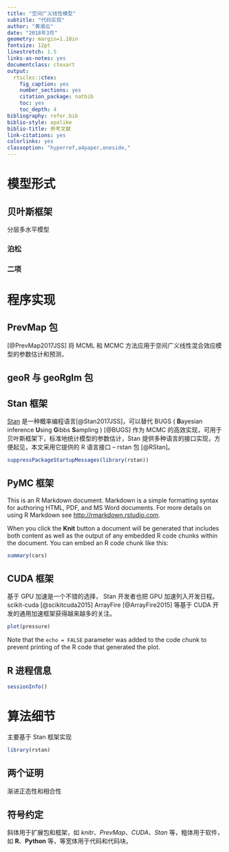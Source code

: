 ```yaml
---
title: "空间广义线性模型"
subtitle: "代码实现"
author: "黄湘云"
date: "2018年3月"
geometry: margin=1.18in
fontsize: 12pt
linestretch: 1.5
links-as-notes: yes
documentclass: ctexart
output:
  rticles::ctex:
    fig_caption: yes
    number_sections: yes
    citation_package: natbib
    toc: yes
    toc_depth: 4
bibliography: refer.bib
biblio-style: apalike
biblio-title: 参考文献
link-citations: yes
colorlinks: yes
classoption: "hyperref,a4paper,oneside,"
---
```


# 模型形式

## 贝叶斯框架

分层多水平模型

### 泊松

### 二项

# 程序实现

## PrevMap 包

[@PrevMap2017JSS] 将 MCML 和 MCMC 方法应用于空间广义线性混合效应模型的参数估计和预测，

## geoR 与 geoRglm 包

## Stan 框架

[Stan](http://mc-stan.org/) 是一种概率编程语言[@Stan2017JSS]，可以替代 BUGS ( **B**ayesian inference **U**sing **G**ibbs **S**ampling ) [@BUGS] 作为 MCMC 的高效实现，可用于贝叶斯框架下，标准地统计模型的参数估计，Stan 提供多种语言的接口实现，方便起见，本文采用它提供的 R 语言接口 -- rstan 包 [@RStan]。  　 

```r
suppressPackageStartupMessages(library(rstan))
```

## PyMC 框架

This is an R Markdown document. Markdown is a simple formatting syntax for authoring HTML, PDF, and MS Word documents. For more details on using R Markdown see <http://rmarkdown.rstudio.com>.

When you click the **Knit** button a document will be generated that includes both content as well as the output of any embedded R code chunks within the document. You can embed an R code chunk like this:

```r
summary(cars)
```

## CUDA 框架

基于 GPU 加速是一个不错的选择， Stan 开发者也把 GPU 加速列入开发日程。scikit-cuda [@scikitcuda2015] ArrayFire [@ArrayFire2015] 等基于 CUDA 开发的通用加速框架获得越来越多的关注。

```r
plot(pressure)
```

Note that the `echo = FALSE` parameter was added to the code chunk to prevent printing of the R code that generated the plot.

## R 进程信息

```r
sessionInfo()
```


# 算法细节

主要基于 Stan 框架实现

```r
library(rstan)
```

## 两个证明

渐进正态性和相合性

## 符号约定 

斜体用于扩展包和框架，如 *knitr*、*PrevMap*、*CUDA*、*Stan* 等，粗体用于软件，如 **R**、**Python** 等，等宽体用于代码和代码块。